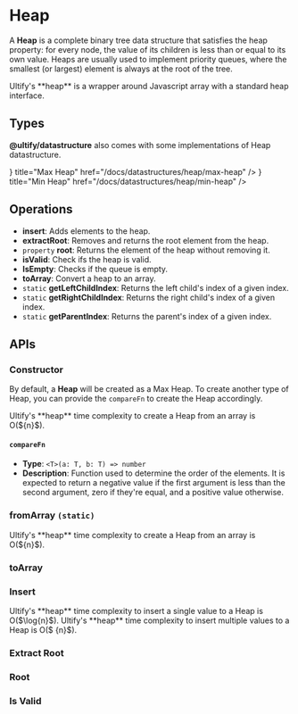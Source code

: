 

# Heap

A **Heap** is a complete binary tree data structure that satisfies the heap property: for every node, the value of its children is less than or equal to its own value. Heaps are usually used to implement priority queues, where the smallest (or largest) element is always at the root of the tree.

<Callout type="info">
  Ultify's **heap** is a wrapper around Javascript array with a standard heap
  interface.
</Callout>

## Types

**@ultify/datastructure** also comes with some implementations of Heap datastructure.

<Cards>
  <Card
    icon={<StackIcon />}
    title="Max Heap"
    href="/docs/datastructures/heap/max-heap"
  />
  <Card
    icon={<QueueIcon />}
    title="Min Heap"
    href="/docs/datastructures/heap/min-heap"
  />
</Cards>

## Operations

- **insert**: Adds elements to the heap.
- **extractRoot**: Removes and returns the root element from the heap.
- `property` **root**: Returns the element of the heap without removing it.
- **isValid**: Check ifs the heap is valid.
- **IsEmpty**: Checks if the queue is empty.
- **toArray**: Convert a heap to an array.
- `static` **getLeftChildIndex**: Returns the left child's index of a given index.
- `static` **getRightChildIndex**: Returns the right child's index of a given index.
- `static` **getParentIndex**: Returns the parent's index of a given index.

## APIs

### Constructor

By default, a **Heap** will be created as a Max Heap.
To create another type of Heap, you can provide the `compareFn` to create the Heap accordingly.

<Callout type="info">
  Ultify's **heap** time complexity to create a Heap from an array is O(${n}$).
</Callout>

#### `compareFn`

- **Type**: `<T>(a: T, b: T) => number`
- **Description**: Function used to determine the order of the elements. It is expected to return a negative value if the first argument is less than the second argument, zero if they're equal, and a positive value otherwise.

<Playground files={constructorFiles} />

### fromArray `(static)`

<Callout type="info">
  Ultify's **heap** time complexity to create a Heap from an array is O(${n}$).
</Callout>

<Playground files={fromArray} />

### toArray

<Playground files={toArrayFiles} />

### Insert

<Callout type="info">
  Ultify's **heap** time complexity to insert a single value to a Heap is
  O($\log{n}$).
</Callout>
<Callout type="info">
  Ultify's **heap** time complexity to insert multiple values to a Heap is O($
  {n}$).
</Callout>

<Playground files={insertFiles} />

### Extract Root

<Playground files={extractRootFiles} />

### Root

<Playground files={getRootFiles} />

### Is Valid

<Playground files={isValidFiles} />
